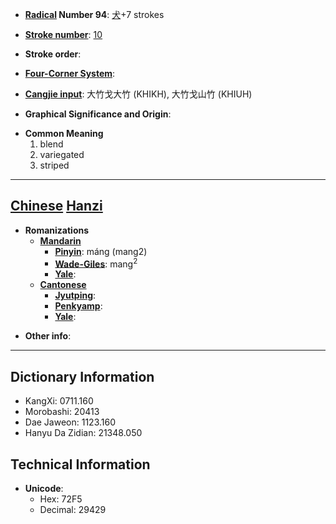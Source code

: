 * '''[[Wiktionary:Chinese radical index| Radical]] Number 94''': [[Wiktionary:Chinese radical index 犬|犬]]+7 strokes

* '''[[Wiktionary:Chinese total strokes index|Stroke number]]''': [[Wiktionary:Chinese total strokes index 10|10]]

* '''Stroke order''': 

* '''[[Wiktionary:Chinese four corner index|Four-Corner System]]''': 

* '''[[Wiktionary:Chinese Cangjie index|Cangjie input]]''': 大竹戈大竹 (KHIKH), 大竹戈山竹 (KHIUH)

* '''Graphical Significance and Origin''': 

* '''Common Meaning'''
*#blend
*# variegated
*# striped


----

== [[Chinese]] [[Hanzi]] ==

* '''Romanizations'''
** '''[[Mandarin]]'''
*** '''[[Pinyin]]''': máng (mang2)
*** '''[[Wade-Giles]]''': mang<sup>2</sup>
*** '''[[Yale]]''': 
** '''[[Cantonese]]'''
*** '''[[Jyutping]]''':
*** '''[[Penkyamp]]''': 
*** '''[[Yale]]''': 

* '''Other info''': 

----

== Dictionary Information ==

* KangXi: 0711.160
* Morobashi: 20413
* Dae Jaweon: 1123.160
* Hanyu Da Zidian: 21348.050

== Technical Information ==

* '''Unicode''':
** Hex: 72F5
** Decimal: 29429